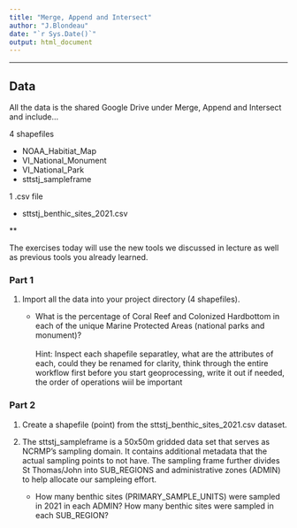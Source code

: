 ```yaml
---
title: "Merge, Append and Intersect"
author: "J.Blondeau"
date: "`r Sys.Date()`"
output: html_document
---
```


***
## Data
All the data is the shared Google Drive under Merge, Append and Intersect and include...

4 shapefiles

- NOAA_Habitiat_Map
- VI_National_Monument
- VI_National_Park
- sttstj_sampleframe

1 .csv file

- sttstj_benthic_sites_2021.csv

**

The exercises today will use the new tools we discussed in lecture as well as previous tools you already learned.

### Part 1
1. Import all the data into your project directory (4 shapefiles).

    - What is the percentage of Coral Reef and Colonized Hardbottom in each of the unique Marine Protected Areas (national parks and monument)?
    <br><br>
    Hint:  Inspect each shapefile separatley, what are the attributes of each, could they be renamed for clarity, think through the entire workflow first before you start geoprocessing, write it out if needed, the order of operations wiil be important 
    
    


### Part 2
1. Create a shapefile (point) from the sttstj_benthic_sites_2021.csv dataset.
2. The sttstj_sampleframe is a 50x50m gridded data set that serves as NCRMP's sampling domain.  It contains additional metadata that the actual sampling points to not have.  The sampling frame further divides St Thomas/John into SUB_REGIONS and administrative zones (ADMIN) to help allocate our sampleing effort.                
    
    - How many benthic sites (PRIMARY_SAMPLE_UNITS) were sampled in 2021 in each ADMIN? How many benthic sites were sampled in each SUB_REGION?  
    
    
    
    
    
    
    
    
    
    
    